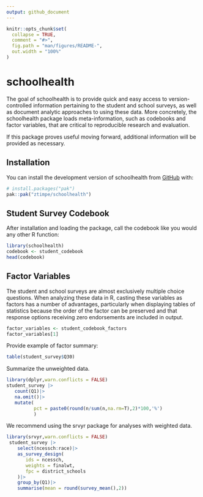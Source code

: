 ```yaml
---
output: github_document
---
```


<!-- README.md is generated from README.Rmd. Please edit that file -->

```r
knitr::opts_chunk$set(
  collapse = TRUE,
  comment = "#>",
  fig.path = "man/figures/README-",
  out.width = "100%"
)
```

# schoolhealth

<!-- badges: start -->
<!-- badges: end -->

The goal of schoolhealth is to provide quick and easy access to version-controlled information pertaining to the student and school surveys, as well as document analytic approaches to using these data. More concretely, the schoolhealth package loads meta-information, such as codebooks and factor variables, that are critical to reproducible research and evaluation. 

If this package proves useful moving forward, additional information will be provided as necessary.

## Installation

You can install the development version of schoolhealth from [GitHub](https://github.com/) with:

``` r
# install.packages("pak")
pak::pak("ztimpe/schoolhealth")
```

## Student Survey Codebook

After installation and loading the package, call the codebook like you would any other R function:

```r
library(schoolhealth)
codebook <- student_codebook
head(codebook)
```

## Factor Variables

The student and school surveys are almost exclusively multiple choice questions. When analyzing these data in R, casting these variables as factors has a number of advantages, particularly when displaying tables of statistics because the order of the factor can be preserved and that response options receiving zero endorsements are included in output.

```r
factor_variables <- student_codebook_factors
factor_variables[1]
```

Provide example of factor summary:
```r
table(student_survey$Q30)
```

Summarize the unweighted data.
```r
library(dplyr,warn.conflicts = FALSE)
student_survey |>
   count(Q1)|>
   na.omit()|>
   mutate(
          pct = paste0(round(n/sum(n,na.rm=T),2)*100,'%')
          )
```

We recommend using the srvyr package for analyses with weighted data. 

```r
library(srvyr,warn.conflicts = FALSE)
 student_survey |>
    select(ncessch:race)|>
    as_survey_design(
       ids = ncessch,
       weights = finalwt,
       fpc = district_schools
    )|>
    group_by(Q1)|>
    summarise(mean = round(survey_mean(),2))
```

